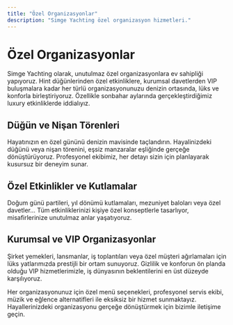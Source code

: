 ```yaml
---
title: "Özel Organizasyonlar"
description: "Simge Yachting özel organizasyon hizmetleri."
---
```


# Özel Organizasyonlar

Simge Yachting olarak, unutulmaz özel organizasyonlara ev sahipliği yapıyoruz. Hint düğünlerinden özel etkinliklere, kurumsal davetlerden VIP buluşmalara kadar her türlü organizasyonunuzu denizin ortasında, lüks ve konforla birleştiriyoruz. Özellikle sonbahar aylarında gerçekleştirdiğimiz luxury etkinliklerde iddialıyız.

## Düğün ve Nişan Törenleri

Hayatınızın en özel gününü denizin mavisinde taçlandırın. Hayalinizdeki düğünü veya nişan törenini, eşsiz manzaralar eşliğinde gerçeğe dönüştürüyoruz. Profesyonel ekibimiz, her detayı sizin için planlayarak kusursuz bir deneyim sunar.

## Özel Etkinlikler ve Kutlamalar

Doğum günü partileri, yıl dönümü kutlamaları, mezuniyet baloları veya özel davetler... Tüm etkinliklerinizi kişiye özel konseptlerle tasarlıyor, misafirlerinize unutulmaz anlar yaşatıyoruz.

## Kurumsal ve VIP Organizasyonlar

Şirket yemekleri, lansmanlar, iş toplantıları veya özel müşteri ağırlamaları için lüks yatlarımızda prestijli bir ortam sunuyoruz. Gizlilik ve konforun ön planda olduğu VIP hizmetlerimizle, iş dünyasının beklentilerini en üst düzeyde karşılıyoruz.

Her organizasyonunuz için özel menü seçenekleri, profesyonel servis ekibi, müzik ve eğlence alternatifleri ile eksiksiz bir hizmet sunmaktayız. Hayallerinizdeki organizasyonu gerçeğe dönüştürmek için bizimle iletişime geçin.
